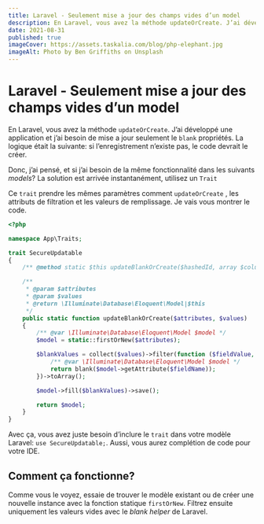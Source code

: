 ```yaml
---
title: Laravel - Seulement mise a jour des champs vides d’un model
description: En Laravel, vous avez la méthode updateOrCreate. J’ai développé une application et j’ai besoin de mise a jour seulement le blank  propriétés. La logique était la suivante si l’enregistrement n’existe pas, le code devrait le créer.
date: 2021-08-31
published: true
imageCover: https://assets.taskalia.com/blog/php-elephant.jpg
imageAlt: Photo by Ben Griffiths on Unsplash
---
```


# Laravel - Seulement mise a jour des champs vides d’un model

En Laravel, vous avez la méthode `updateOrCreate`. J’ai développé une application et j’ai besoin de mise a jour seulement le `blank` propriétés. La logique était la suivante: si l’enregistrement n’existe pas, le code devrait le créer.

Donc, j’ai pensé, et si j’ai besoin de la même fonctionnalité dans les suivants _models_? La solution est arrivée instantanément, utilisez un `Trait`

Ce `trait` prendre les mêmes paramètres comment `updateOrCreate` , les attributs de filtration et les valeurs de remplissage. Je vais vous montrer le code.

```php
<?php

namespace App\Traits;

trait SecureUpdatable
{
    /** @method static $this updateBlankOrCreate($hashedId, array $columns = []) */

    /**
     * @param $attributes
     * @param $values
     * @return \Illuminate\Database\Eloquent\Model|$this
     */
    public static function updateBlankOrCreate($attributes, $values)
    {
        /** @var \Illuminate\Database\Eloquent\Model $model */
        $model = static::firstOrNew($attributes);

        $blankValues = collect($values)->filter(function ($fieldValue, $fieldName) use ($model) {
            /** @var \Illuminate\Database\Eloquent\Model $model */
            return blank($model->getAttribute($fieldName));
        })->toArray();

        $model->fill($blankValues)->save();

        return $model;
    }
}
```

Avec ça, vous avez juste besoin d’inclure le `trait` dans votre modèle Laravel: `use SecureUpdatable;`. Aussi, vous aurez complétion de code pour votre IDE.

## Comment ça fonctionne?

Comme vous le voyez, essaie de trouver le modèle existant ou de créer une nouvelle instance avec la fonction statique `firstOrNew`. Filtrez ensuite uniquement les valeurs vides avec le _blank helper_ de Laravel.
